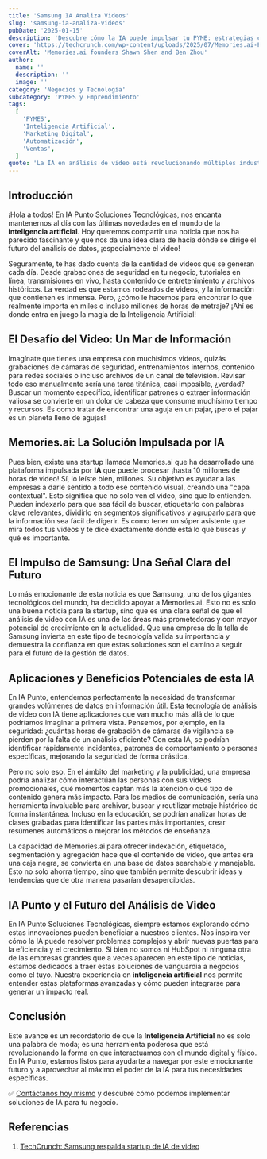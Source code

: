 ```yaml
---
title: 'Samsung IA Analiza Videos'
slug: 'samsung-ia-analiza-videos'
pubDate: '2025-01-15'
description: 'Descubre cómo la IA puede impulsar tu PYME: estrategias concretas de marketing, automatización y datos para aumentar ventas.'
cover: 'https://techcrunch.com/wp-content/uploads/2025/07/Memories.ai-Founders-feat.jpg?w=1024'
coverAlt: 'Memories.ai founders Shawn Shen and Ben Zhou'
author:
  name: ''
  description: ''
  image: ''
category: 'Negocios y Tecnología'
subcategory: 'PYMES y Emprendimiento'
tags:
  [
    'PYMES',
    'Inteligencia Artificial',
    'Marketing Digital',
    'Automatización',
    'Ventas',
  ]
quote: 'La IA en análisis de video está revolucionando múltiples industrias. — Pedro Zambrano'
---
```

<h2 id="introduccion">Introducción</h2>

¡Hola a todos! En IA Punto Soluciones Tecnológicas, nos encanta mantenernos al día con las últimas novedades en el mundo de la <strong>inteligencia artificial</strong>. Hoy queremos compartir una noticia que nos ha parecido fascinante y que nos da una idea clara de hacia dónde se dirige el futuro del análisis de datos, ¡especialmente el video!

Seguramente, te has dado cuenta de la cantidad de videos que se generan cada día. Desde grabaciones de seguridad en tu negocio, tutoriales en línea, transmisiones en vivo, hasta contenido de entretenimiento y archivos históricos. La verdad es que estamos rodeados de videos, y la información que contienen es inmensa. Pero, ¿cómo le hacemos para encontrar lo que realmente importa en miles o incluso millones de horas de metraje? ¡Ahí es donde entra en juego la magia de la Inteligencia Artificial!

<h2 id="el-desafio-del-video-un-mar-de-informacion">El Desafío del Video: Un Mar de Información</h2>

Imagínate que tienes una empresa con muchísimos videos, quizás grabaciones de cámaras de seguridad, entrenamientos internos, contenido para redes sociales o incluso archivos de un canal de televisión. Revisar todo eso manualmente sería una tarea titánica, casi imposible, ¿verdad? Buscar un momento específico, identificar patrones o extraer información valiosa se convierte en un dolor de cabeza que consume muchísimo tiempo y recursos. Es como tratar de encontrar una aguja en un pajar, ¡pero el pajar es un planeta lleno de agujas!

<h2 id="memories-ai-la-solucion-impulsada-por-ia">Memories.ai: La Solución Impulsada por IA</h2>

Pues bien, existe una startup llamada Memories.ai que ha desarrollado una plataforma impulsada por <strong>IA</strong> que puede procesar ¡hasta 10 millones de horas de video! Sí, lo leíste bien, millones. Su objetivo es ayudar a las empresas a darle sentido a todo ese contenido visual, creando una "capa contextual". Esto significa que no solo ven el video, sino que lo entienden. Pueden indexarlo para que sea fácil de buscar, etiquetarlo con palabras clave relevantes, dividirlo en segmentos significativos y agruparlo para que la información sea fácil de digerir. Es como tener un súper asistente que mira todos tus videos y te dice exactamente dónde está lo que buscas y qué es importante.

<h2 id="el-impulso-de-samsung-una-senal-clara-del-futuro">El Impulso de Samsung: Una Señal Clara del Futuro</h2>

Lo más emocionante de esta noticia es que Samsung, uno de los gigantes tecnológicos del mundo, ha decidido apoyar a Memories.ai. Esto no es solo una buena noticia para la startup, sino que es una clara señal de que el análisis de video con IA es una de las áreas más prometedoras y con mayor potencial de crecimiento en la actualidad. Que una empresa de la talla de Samsung invierta en este tipo de tecnología valida su importancia y demuestra la confianza en que estas soluciones son el camino a seguir para el futuro de la gestión de datos.

<h2 id="aplicaciones-y-beneficios-potenciales-de-esta-ia">Aplicaciones y Beneficios Potenciales de esta IA</h2>

En IA Punto, entendemos perfectamente la necesidad de transformar grandes volúmenes de datos en información útil. Esta tecnología de análisis de video con IA tiene aplicaciones que van mucho más allá de lo que podríamos imaginar a primera vista. Pensemos, por ejemplo, en la seguridad: ¿cuántas horas de grabación de cámaras de vigilancia se pierden por la falta de un análisis eficiente? Con esta IA, se podrían identificar rápidamente incidentes, patrones de comportamiento o personas específicas, mejorando la seguridad de forma drástica.

Pero no solo eso. En el ámbito del marketing y la publicidad, una empresa podría analizar cómo interactúan las personas con sus videos promocionales, qué momentos captan más la atención o qué tipo de contenido genera más impacto. Para los medios de comunicación, sería una herramienta invaluable para archivar, buscar y reutilizar metraje histórico de forma instantánea. Incluso en la educación, se podrían analizar horas de clases grabadas para identificar las partes más importantes, crear resúmenes automáticos o mejorar los métodos de enseñanza.

La capacidad de Memories.ai para ofrecer indexación, etiquetado, segmentación y agregación hace que el contenido de video, que antes era una caja negra, se convierta en una base de datos searchable y manejable. Esto no solo ahorra tiempo, sino que también permite descubrir ideas y tendencias que de otra manera pasarían desapercibidas.

<h2 id="ia-punto-y-el-futuro-del-analisis-de-video">IA Punto y el Futuro del Análisis de Video</h2>

En IA Punto Soluciones Tecnológicas, siempre estamos explorando cómo estas innovaciones pueden beneficiar a nuestros clientes. Nos inspira ver cómo la IA puede resolver problemas complejos y abrir nuevas puertas para la eficiencia y el crecimiento. Si bien no somos ni HubSpot ni ninguna otra de las empresas grandes que a veces aparecen en este tipo de noticias, estamos dedicados a traer estas soluciones de vanguardia a negocios como el tuyo. Nuestra experiencia en <strong>inteligencia artificial</strong> nos permite entender estas plataformas avanzadas y cómo pueden integrarse para generar un impacto real.

<h2 id="conclusion">Conclusión</h2>

Este avance es un recordatorio de que la <strong>Inteligencia Artificial</strong> no es solo una palabra de moda; es una herramienta poderosa que está revolucionando la forma en que interactuamos con el mundo digital y físico. En IA Punto, estamos listos para ayudarte a navegar por este emocionante futuro y a aprovechar al máximo el poder de la IA para tus necesidades específicas.

✅ <a href="https://www.iapunto.com/contacto" target="_blank" rel="noopener noreferrer">Contáctanos hoy mismo</a> y descubre cómo podemos implementar soluciones de IA para tu negocio.

<h2 id="referencias">Referencias</h2>

1.  <a href="https://techcrunch.com/2025/07/24/samsung-backs-a-video-ai-startup-that-can-analyze-thousands-of-hours-of-footage/" target="_blank" rel="noopener noreferrer">TechCrunch: Samsung respalda startup de IA de video</a>
